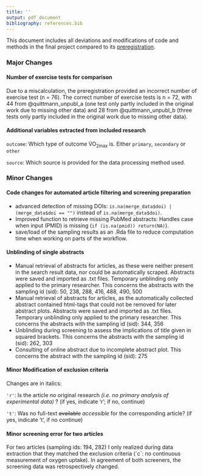 ```yaml
---
title: ''
output: pdf_document
bibliography: references.bib
---
```


This document includes all deviations and modifications of code and methods in the final project compared to its [preregistration](https://osf.io/3am4s).

### Major Changes

#### Number of exercise tests for comparison

Due to a miscalculation, the preregistration provided an incorrect number of exercise test (n = 76). The correct number of exercise tests is n = 72, with 44 from @quittmann_unpubl_a (one test only partly included in the original work due to missing other data) and 28 from @quittmann_unpubl_b (three tests only partly included in the original work due to missing other data).

#### Additional variables extracted from included research

`outcome`: Which type of outcome V̇O~2max~ is. Either `primary`, `secondary` or `other`

`source`: Which source is provided for the data processing method used.

### Minor Changes

#### Code changes for automated article filtering and screening preparation

-   advanced detection of missing DOIs: `is.na(merge_data$doi) | (merge_data$doi == "")` instead of `is.na(merge_data$doi)`.
-   Improved function to retrieve missing PubMed abstracts: Handles case when input (PMID) is missing (`if (is.na(pmid)) return(NA)`).
-   save/load of the sampling results as an .Rda file to reduce computation time when working on parts of the workflow.

#### Unblinding of single abstracts

-   Manual retrieval of abstracts for articles, as these were neither present in the search result data, nor could be automatically scraped. Abstracts were saved and imported as .txt files. Temporary unblinding only applied to the primary researcher. This concerns the abstracts with the sampling id (sid): 50, 238, 288, 416, 488, 490, 500
-   Manual retrieval of abstracts for articles, as the automatically collected abstract contained html-tags that could not be removed for later abstract plots. Abstracts were saved and imported as .txt files. Temporary unblinding only applied to the primary researcher. This concerns the abstracts with the sampling id (sid): 344, 356
-   Unblinding during screening to assess the implications of title given in squared brackets. This concerns the abstracts with the sampling id (sid): 262, 303
-   Consulting of online abstract due to incomplete abstract plot. This concerns the abstract with the sampling id (sid): 275

#### Minor Modification of exclusion criteria

Changes are in italics:

`'r'`: Is the article no original research *(i.e. no primary analysis of experimental data)* ? (if yes, indicate 'r'; if no, continue)

`'t'`: Was no full-text ~~available~~ *accessible* for the corresponding article? (if yes, indicate 't', if no continue)

#### Minor screening error for two articles

For two articles (sampling ids: 194, 282) I only realized during data extraction that they matched the exclusion criteria (\`c\`: no continuous measurement of oxygen uptake). In agreement of both screeners, the screening data was retrospectively changed.

